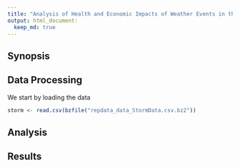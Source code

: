 ```yaml
---
title: "Analysis of Health and Economic Impacts of Weather Events in the US"
output: html_document:
  keep_md: true
---
```

## Synopsis


## Data Processing

We start by loading the data 

```r
storm <- read.csv(bzfile("repdata_data_StormData.csv.bz2"))
```


## Analysis



## Results